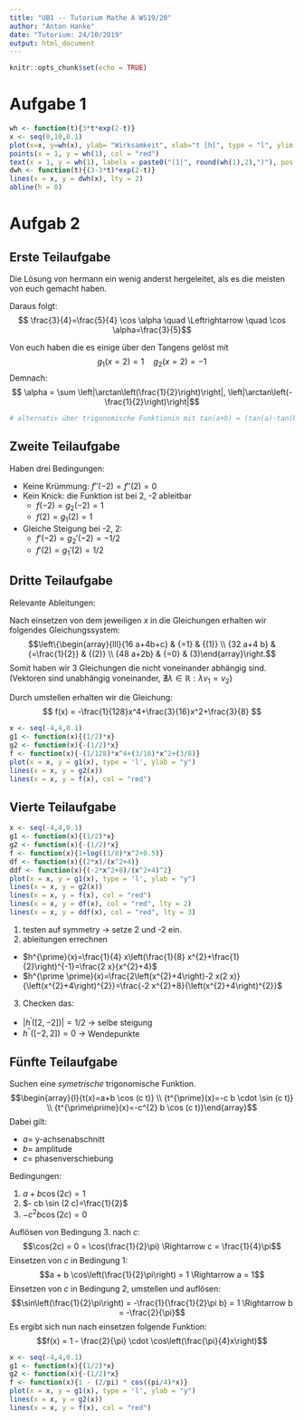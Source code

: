 ```yaml
---
title: "UB1 -- Tutorium Mathe A WS19/20"
author: "Anton Hanke"
date: "Tutorium: 24/10/2019"
output: html_document
---
```


```r
knitr::opts_chunk$set(echo = TRUE)
```

# Aufgabe 1
```r
wh <- function(t){3*t*exp(2-t)}
x <- seq(0,10,0.1)
plot(x=x, y=wh(x), ylab= "Wirksamkeit", xlab="t [h]", type = "l", ylim = c(-3, 9))
points(x = 1, y = wh(1), col = "red")
text(x = 1, y = wh(1), labels = paste0("(1|", round(wh(1),2),")"), pos = 4)
dwh <- function(t){(3-3*t)*exp(2-t)}
lines(x = x, y = dwh(x), lty = 2)
abline(h = 0)
```

# Aufgab 2

## Erste Teilaufgabe 
Die Lösung von hermann ein wenig anderst hergeleitet, als es die meisten von euch gemacht haben.
\begin{aligned} 
\overrightarrow{A B} \cdot \overrightarrow{A C} &=1\cdot1+\frac{1}{2}\left(-\frac{1}{2}\right)=\frac{3}{4} \quad\quad  |A B|=\left(1^2+\frac{1}{2}^2\right)^{\frac{1}{2}} = \left(1+\frac{1}{4}\right)^{1 / 2} = \frac{\sqrt{5}}{2} \\
&=|AB||AC| \cos \alpha \\ 
&=\left(\frac{\sqrt{5}}{2}\right)^{2} \cos \alpha=\frac{5}{4} \cos \alpha
\end{aligned}
Daraus folgt:
$$ \frac{3}{4}=\frac{5}{4} \cos \alpha \quad \Leftrightarrow \quad  \cos \alpha=\frac{3}{5}$$

Von euch haben die es einige über den Tangens gelöst mit
$$g_1(x = 2) = 1 \quad g_2(x = 2) = -1$$
Demnach:
$$ \alpha = \sum \left|\arctan\left(\frac{1}{2}\right)\right|, \left|\arctan\left(-\frac{1}{2}\right)\right|$$
```bash
# alternativ über trigonomische Funktionin mit tan(a+b) = (tan(a)-tan(b))/(1+tan(a)*tan(b)) 
```

## Zweite Teilaufgabe
Haben drei Bedingungen:
  
  - Keine Krümmung: $f''(-2)=f''(2) = 0$
  - Kein Knick: die Funktion ist bei 2, -2 ableitbar
    - $f(-2) = g_2(-2) = 1$
    - $f(2) = g_1(2) = 1$
  - Gleiche Steigung bei -2, 2:
    - $f'(-2) = g_2'(-2) = -1/2$
    - $f'(2) = g_1'(2) = 1/2$

## Dritte Teilaufgabe
Relevante Ableitungen:
\begin{array}{l}{f(x)=a x^{4}+b x^{2}+c} \\ {f^{\prime}(x)=4 a x^{3}+2b x} \\ {f^{\prime \prime}(x)=12 a x^{2}+2 b}\end{array}
Nach einsetzen von dem jeweiligen $x$ in die Gleichungen erhalten wir folgendes Gleichungssystem:
$$\left\{\begin{array}{lll}{16 a+4b+c} & {=1} & {(1)} \\ {32 a+4 b} & {=\frac{1}{2}} & {(2)} \\ {48 a+2b} & {=0} & (3)\end{array}\right.$$
Somit haben wir 3 Gleichungen die nicht voneinander abhängig sind. (Vektoren sind unabhängig voneinander, $\nexists \lambda \in \mathbb{R}: \lambda v_{1}=v_{2}$)

Durch umstellen erhalten wir die Gleichung:
$$ f(x) = -\frac{1}{128}x^4+\frac{3}{16}x^2+\frac{3}{8} $$

```r
x <- seq(-4,4,0.1)
g1 <- function(x){(1/2)*x}
g2 <- function(x){-(1/2)*x}
f <- function(x){-(1/128)*x^4+(3/16)*x^2+(3/8)}
plot(x = x, y = g1(x), type = 'l', ylab = "y")
lines(x = x, y = g2(x))
lines(x = x, y = f(x), col = "red")
```

## Vierte Teilaufgabe
```r
x <- seq(-4,4,0.1)
g1 <- function(x){(1/2)*x}
g2 <- function(x){-(1/2)*x}
f <- function(x){1+log((1/8)*x^2+0.5)}
df <- function(x){(2*x)/(x^2+4)}
ddf <- function(x){(-2*x^2+8)/(x^2+4)^2}
plot(x = x, y = g1(x), type = 'l', ylab = "y")
lines(x = x, y = g2(x))
lines(x = x, y = f(x), col = "red")
lines(x = x, y = df(x), col = "red", lty = 2)
lines(x = x, y = ddf(x), col = "red", lty = 3)
```

1) testen auf symmetry -> setze 2 und -2 ein.
2) ableitungen errechnen
  - $h^{\prime}(x)=\frac{1}{4} x\left(\frac{1}{8} x^{2}+\frac{1}{2}\right)^{-1}=\frac{2 x}{x^{2}+4}$
  - $h^{\prime \prime}(x)=\frac{2\left(x^{2}+4\right)-2 x(2 x)}{\left(x^{2}+4\right)^{2}}=\frac{-2 x^{2}+8}{\left(x^{2}+4\right)^{2}}$
3) Checken das:
  - $|h^{\prime}([2,-2])| = 1/2$ -> selbe steigung
  - $h^{\prime\prime}([-2,2]) = 0$ -> Wendepunkte

## Fünfte Teilaufgabe
Suchen eine _symetrische_ trigonomische Funktion.
$$\begin{array}{l}{t(x)=a+b \cos (c t)} \\ {t^{\prime}(x)=-c b \cdot \sin (c t)} \\ {t^{\prime\prime}(x)=-c^{2} b \cos (c t)}\end{array}$$
Dabei gilt:

  - $a=$ y-achsenabschnitt
  - $b=$ amplitude
  - $c=$ phasenverschiebung
  
Bedingungen:

1) $a+b \cos (2 c)=1$
2) $- cb \sin (2 c)=\frac{1}{2}$
3) $-c^{2} b \cos (2 c)=0$

Auflösen von Bedingung 3. nach $c$:
$$\cos(2c) = 0 = \cos(\frac{1}{2}\pi) \Rightarrow c = \frac{1}{4}\pi$$
Einsetzen von $c$ in Bedingung 1:
$$a + b \cos\left(\frac{1}{2}\pi\right) = 1 \Rightarrow a = 1$$
Einsetzen von $c$ in Bedingung 2, umstellen und auflösen:
$$\sin\left(\frac{1}{2}\pi\right) = -\frac{1}{\frac{1}{2}\pi b} = 1 \Rightarrow b = -\frac{2}{\pi}$$
Es ergibt sich nun nach einsetzen folgende Funktion:
$$f(x) = 1 - \frac{2}{\pi} \cdot \cos\left(\frac{\pi}{4}x\right)$$
```r
x <- seq(-4,4,0.1)
g1 <- function(x){(1/2)*x}
g2 <- function(x){-(1/2)*x}
f <- function(x){1 - (2/pi) * cos((pi/4)*x)}
plot(x = x, y = g1(x), type = 'l', ylab = "y")
lines(x = x, y = g2(x))
lines(x = x, y = f(x), col = "red")

```
